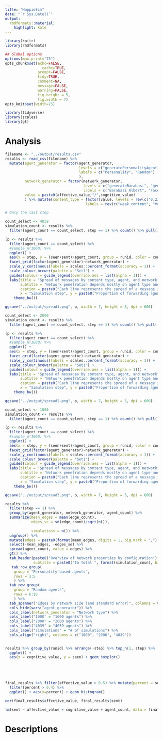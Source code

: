 ```yaml
---
title: "HappieSim"
date: "`r Sys.Date()`"
output:
  rmdformats::material:
    highlight: kate
---
```



```r
library(knitr)
library(rmdformats)

## Global options
options(max.print="75")
opts_chunk$set(echo=FALSE,
	             cache=TRUE,
               prompt=FALSE,
               tidy=TRUE,
               comment=NA,
               message=FALSE,
               warning=FALSE, 
               fig.height = 5,
               fig.width = 7)
opts_knit$set(width=75)

library(tidyverse)
library(scales)
library(gt)
```

# Analysis

```r
filename <- "../output/results.csv"
results <- read_csv(filename) %>% 
  mutate(agent_generator = factor(agent_generator, 
                                  levels = c("generatePersonalityAgent", "generateRandomAgent"),
                                  labels = c("Personality", "Random")
                                  ),
         network_generator = factor(network_generator,
                                    levels = c("generateBarabasi", "generateFacebook", "generateRandomNetwork", "generateScaleFree", "generateWattsStrogatz"),
                                    labels = c("Barabasi Albert", "Facebook", "Random", "Scale Free", "Watts Strogatz")),
         value = paste0(affective_value,"/",cognitive_value) 
         ) %>% mutate(content_type = factor(value, levels = rev(c("0.2/0.2", "0.2/0.8", "0.8/0.2", "0.8/0.8")),
                                     labels = rev(c("weak content", "mostly cognitive", "mostly affective", "both"))))

# Only the last step
```


```r

count_select <- 4039
simulation_count <- results %>% 
  filter(agent_count == count_select, step == 1) %>% count() %>% pull()

(p <- results %>% 
  filter(agent_count == count_select) %>% 
  #sample_n(1000) %>% 
  ggplot() +
  aes(x = step, y = (seen+sent)/agent_count, group = runid, color = content_type)+ geom_line(alpha = 0.1) + 
  facet_grid(factor(agent_generator)~network_generator) +
  scale_y_continuous(labels = scales::percent_format(accuracy = 1)) +
  scale_colour_brewer(palette = "Set1") +
  guides(colour = guide_legend(override.aes = list(alpha = 1))) +
  labs(title = "Spread of messages by content type, agent, and network",
       subtitle = "Network penetration depends mostly on agent type and content",
       caption = paste0("Each line represents the spread of a message in one simulation (of ",simulation_count," simulations)"),
       x = "Simulation step", y = paste0("Proportion of forwarding agents (n = ",count_select,")"), color = "Content type") + 
    theme_bw())

ggsave("../output/spread1.png", p, width = 7, height = 5, dpi = 600)
```

```r

count_select <- 2000
simulation_count <- results %>% 
  filter(agent_count == count_select, step == 1) %>% count() %>% pull()

(p <- results %>% 
  filter(agent_count == count_select) %>% 
  #sample_n(1000) %>% 
  ggplot() +
  aes(x = step, y = (seen+sent)/agent_count, group = runid, color = content_type)+ geom_line(alpha = 0.1) + 
  facet_grid(factor(agent_generator)~network_generator) +
  scale_y_continuous(labels = scales::percent_format(accuracy = 1)) +
  scale_colour_brewer(palette = "Set1") +
  guides(colour = guide_legend(override.aes = list(alpha = 1))) +
  labs(title = "Spread of messages by content type, agent, and network",
       subtitle = "Network penetration depends mostly on agent type and content",
       caption = paste0("Each line represents the spread of a message in one simulation (of ",simulation_count," simulations)"),
       x = "Simulation step", y = paste0("Proportion of forwarding agents (n = ",count_select,")"), color = "Content type") + 
    theme_bw())

ggsave("../output/spread2.png", p, width = 7, height = 5, dpi = 600)
```

```r

count_select <- 1000
simulation_count <- results %>% 
  filter(agent_count == count_select, step == 1) %>% count() %>% pull()

(p <- results %>% 
  filter(agent_count == count_select) %>% 
  #sample_n(1000) %>% 
  ggplot() +
  aes(x = step, y = (seen+sent)/agent_count, group = runid, color = content_type)+ geom_line(alpha = 0.1) + 
  facet_grid(factor(agent_generator)~network_generator) +
  scale_y_continuous(labels = scales::percent_format(accuracy = 1)) +
  scale_colour_brewer(palette = "Set1") +
  guides(colour = guide_legend(override.aes = list(alpha = 1))) +
  labs(title = "Spread of messages by content type, agent, and network",
       subtitle = "Network penetration depends mostly on agent type and content",
       caption = paste0("Each line represents the spread of a message in one simulation (of ",simulation_count," simulations)"),
       x = "Simulation step", y = paste0("Proportion of forwarding agents (n = ",count_select,")"), color = "Content type") + 
    theme_bw())

ggsave("../output/spread3.png", p, width = 7, height = 5, dpi = 600)
```


```r
results %>% 
  filter(step == 1) %>%  
  group_by(agent_generator, network_generator, agent_count) %>% 
  summarize(mean_edges = mean(edge_count), 
            edges_se = sd(edge_count)/sqrt(n()),
            
            simulations = n()) %>% 
  ungroup() %>% 
  mutate(edges = paste0(format(mean_edges, digits = 1, big.mark = ",")," ±",format(edges_se, digits = 1))) %>% 
  select(-mean_edges, -edges_se) %>% 
  spread(agent_count, value = edges) %>% 
  gt() %>% 
  tab_header(paste0("Overview of network properties by configuration"),
             subtitle = paste0("In total ", format(simulation_count, big.mark = " "), " simulations were run using 10 different settings.")) %>%
   tab_row_group(
    group = "Personality based agents",
    rows = 1:5
    ) %>% 
  tab_row_group(
    group = "Random agents",
    rows = 6:10
    ) %>% 
  tab_spanner("Edges by network size (and standard error)", columns = vars("1000","2000","4039")) %>% 
  cols_hide(vars("agent_generator")) %>% 
  cols_label(network_generator = "Network type") %>% 
  cols_label("1000" = "1000 agents") %>% 
  cols_label("2000" = "2000 agents") %>% 
  cols_label("4039" = "4039 agents") %>% 
  cols_label("simulations" = "# of simulations") %>% 
  cols_align("right", columns = c("1000", "2000", "4039")) 
  
```


```r
results %>% group_by(runid) %>% arrange(-step) %>% top_n(1, step) %>% 
  ggplot() +
  aes(x = cognitive_value, y = seen) + geom_boxplot()





final_results %>% filter(affective_value > 0.5) %>% mutate(percent = sent/agent_count) %>% 
  filter(percent > 0.4) %>% 
  ggplot() + aes(x=percent) + geom_histogram()

cor(final_results$affective_value, final_results$sent)

lm(sent ~ affective_value + cognitive_value + agent_count, data = final_results )
```


# Descriptions